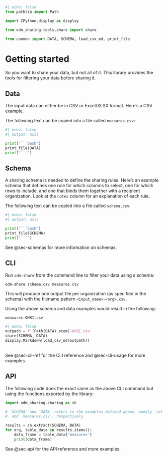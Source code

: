 ```python
#| echo: false
from pathlib import Path

import IPython.display as display

from odm_sharing.tools.share import share

from common import DATA, SCHEMA, load_csv_md, print_file
```

# Getting started {#sec-getting-started}

So you want to share your data, but not all of it. This library provides the
tools for filtering your data before sharing it.

## Data

The input data can either be in CSV or Excel/XLSX format. Here's a CSV example.

The following text can be copied into a file called `measures.csv`:

```python
#| echo: false
#| output: asis

print('```bash')
print_file(DATA)
print('```')
```

## Schema

A sharing schema is needed to define the sharing rules. Here's an example
schema that defines one rule for which columns to select, one for which rows to
include, and one that binds them together with a recipient organization. Look
at the `notes` column for an explanation of each rule.

The following text can be copied into a file called `schema.csv`:

```python
#| echo: false
#| output: asis

print('```bash')
print_file(SCHEMA)
print('```')
```

See @sec-schemas for more information on schemas.

## CLI

Run `odm-share` from the command line to filter your data using a schema:

```bash
odm-share schema.csv measures.csv
```

This will produce one output file per organization (as specified in the schema)
with the filename pattern `<input_name>-<org>.csv`.

Using the above schema and data examples would result in the following:

`measures-OHRI.csv`
```python
#| echo: false
outpath = f'{Path(DATA).stem}-OHRI.csv'
share(SCHEMA, DATA)
display.Markdown(load_csv_md(outpath))
```
<br/> <!-- needed because `display` doesn't add bottom margin -->
See @sec-cli-ref for the CLI reference and @sec-cli-usage for more examples.

## API

The following code does the exact same as the above CLI command but using the
functions exported by the library:

```python
import odm_sharing.sharing as sh

# `SCHEMA` and `DATA` refers to the examples defined above, namely `schema.csv`
#  and `measures.csv`, respectively.

results = sh.extract(SCHEMA, DATA)
for org, table_data in results.items():
    data_frame = table_data['measures']
    print(data_frame)
```

See @sec-api for the API reference and more examples.
